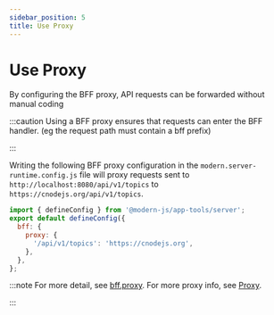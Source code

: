 ```yaml
---
sidebar_position: 5
title: Use Proxy
---
```

# Use Proxy

By configuring the BFF proxy, API requests can be forwarded without manual coding

:::caution
Using a BFF proxy ensures that requests can enter the BFF handler. (eg the request path must contain a bff prefix)

:::

Writing the following BFF proxy configuration in the `modern.server-runtime.config.js` file will proxy requests sent to `http://localhost:8080/api/v1/topics` to `https://cnodejs.org/api/v1/topics`.

```js title="modern.server-runtime.config.js"
import { defineConfig } from '@modern-js/app-tools/server';
export default defineConfig({
  bff: {
    proxy: {
      '/api/v1/topics': 'https://cnodejs.org',
    },
  },
};
```

:::note
For more detail, see [bff.proxy](/configure/app/bff/proxy). For more proxy info, see [Proxy](/guides/basic-features/proxy).

:::
